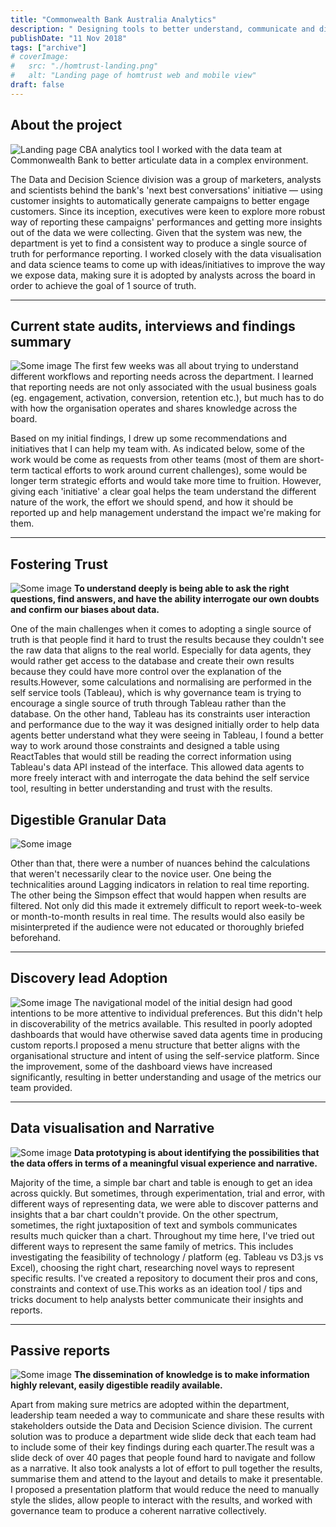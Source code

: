 ```yaml
---
title: "Commonwealth Bank Australia Analytics"
description: " Designing tools to better understand, communicate and distribute data"
publishDate: "11 Nov 2018"
tags: ["archive"]
# coverImage:
#   src: "./homtrust-landing.png"
#   alt: "Landing page of homtrust web and mobile view"
draft: false
---
```


## About the project

![Landing page CBA analytics tool](./cba-landing.png)
I worked with the data team at Commonwealth Bank to better articulate data in a complex environment.

The Data and Decision Science division was a group of marketers, analysts and scientists behind the bank's 'next best conversations' initiative — using customer insights to automatically generate campaigns to better engage customers. Since its inception, executives were keen to explore more robust way of reporting these campaigns' performances and getting more insights out of the data we were collecting. Given that the system was new, the department is yet to find a consistent way to produce a single source of truth for performance reporting. I worked closely with the data visualisation and data science teams to come up with ideas/initiatives to improve the way we expose data, making sure it is adopted by analysts across the board in order to achieve the goal of 1 source of truth.

---

## Current state audits, interviews and findings summary

![Some image](./cba-priority.png)
The first few weeks was all about trying to understand different workflows and reporting needs across the department. I learned that reporting needs are not only associated with the usual business goals (eg. engagement, activation, conversion, retention etc.), but much has to do with how the organisation operates and shares knowledge across the board.

Based on my initial findings, I drew up some recommendations and initiatives that I can help my team with. As indicated below, some of the work would be come as requests from other teams (most of them are short-term tactical efforts to work around current challenges), some would be longer term strategic efforts and would take more time to fruition. However, giving each 'initiative' a clear goal helps the team understand the different nature of the work, the effort we should spend, and how it should be reported up and help management understand the impact we're making for them.

---

## Fostering Trust

![Some image](./cba-webHelp.png)
**To understand deeply is being able to ask the right questions, find answers, and have the ability interrogate our own doubts and confirm our biases about data.**

One of the main challenges when it comes to adopting a single source of truth is that people find it hard to trust the results because they couldn't see the raw data that aligns to the real world. Especially for data agents, they would rather get access to the database and create their own results because they could have more control over the explanation of the results.However, some calculations and normalising are performed in the self service tools (Tableau), which is why governance team is trying to encourage a single source of truth through Tableau rather than the database. On the other hand, Tableau has its constraints user interaction and performance due to the way it was designed initially order to help data agents better understand what they were seeing in Tableau, I found a better way to work around those constraints and designed a table using ReactTables that would still be reading the correct information using Tableau's data API instead of the interface. This allowed data agents to more freely interact with and interrogate the data behind the self service tool, resulting in better understanding and trust with the results.

## Digestible Granular Data

![Some image](./cba-inspect.gif)

Other than that, there were a number of nuances behind the calculations that weren't necessarily clear to the novice user. One being the technicalities around Lagging indicators in relation to real time reporting. The other being the Simpson effect that would happen when results are filtered. Not only did this made it extremely difficult to report week-to-week or month-to-month results in real time. The results would also easily be misinterpreted if the audience were not educated or thoroughly briefed beforehand.

---

## Discovery lead Adoption

![Some image](./cba-menu.png)
The navigational model of the initial design had good intentions to be more attentive to individual preferences. But this didn't help in discoverability of the metrics available. This resulted in poorly adopted dashboards that would have otherwise saved data agents time in producing custom reports.I proposed a menu structure that better aligns with the organisational structure and intent of using the self-service platform. Since the improvement, some of the dashboard views have increased significantly, resulting in better understanding and usage of the metrics our team provided.

---

## Data visualisation and Narrative

![Some image](./cba-dataviz.png)
**Data prototyping is about identifying the possibilities that the data offers in terms of a meaningful visual experience and narrative.**

Majority of the time, a simple bar chart and table is enough to get an idea across quickly. But sometimes, through experimentation, trial and error, with different ways of representing data, we were able to discover patterns and insights that a bar chart couldn't provide. On the other spectrum, sometimes, the right juxtaposition of text and symbols communicates results much quicker than a chart. Throughout my time here, I've tried out different ways to represent the same family of metrics. This includes investigating the feasibility of technology / platform (eg. Tableau vs D3.js vs Excel), choosing the right chart, researching novel ways to represent specific results. I've created a repository to document their pros and cons, constraints and context of use.This works as an ideation tool / tips and tricks document to help analysts better communicate their insights and reports.

---

## Passive reports

![Some image](./cba-slide2.png)
**The dissemination of knowledge is to make information highly relevant, easily digestible readily available.**

Apart from making sure metrics are adopted within the department, leadership team needed a way to communicate and share these results with stakeholders outside the Data and Decision Science division. The current solution was to produce a department wide slide deck that each team had to include some of their key findings during each quarter.The result was a slide deck of over 40 pages that people found hard to navigate and follow as a narrative. It also took analysts a lot of effort to pull together the results, summarise them and attend to the layout and details to make it presentable. I proposed a presentation platform that would reduce the need to manually style the slides, allow people to interact with the results, and worked with governance team to produce a coherent narrative collectively.
